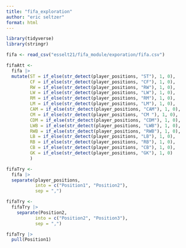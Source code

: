 ```yaml
---
title: "fifa_exploration"
author: "eric seltzer"
format: html
---
```


```r
library(tidyverse)
library(stringr)
```

```r
fifa <- read_csv("esselt21/fifa_module/exporation/fifa.csv")
```

```r
fifaAtt <-
  fifa |>
  mutate(ST = if_else(str_detect(player_positions, "ST"), 1, 0),
         CF = if_else(str_detect(player_positions, "CF"), 1, 0),
         RW = if_else(str_detect(player_positions, "RW"), 1, 0),
         LW = if_else(str_detect(player_positions, "LW"), 1, 0),
         RM = if_else(str_detect(player_positions, "RM"), 1, 0),
         LM = if_else(str_detect(player_positions, "LM"), 1, 0),
         CAM = if_else(str_detect(player_positions, "CAM"), 1, 0),
         CM = if_else(str_detect(player_positions, "CM "), 1, 0),
         CDM = if_else(str_detect(player_positions, "CDM"), 1, 0),
         LWB = if_else(str_detect(player_positions, "LWB"), 1, 0),
         RWB = if_else(str_detect(player_positions, "RWB"), 1, 0),
         LB = if_else(str_detect(player_positions, "LB"), 1, 0),
         RB = if_else(str_detect(player_positions, "RB"), 1, 0),
         CB = if_else(str_detect(player_positions, "CB"), 1, 0),
         GK = if_else(str_detect(player_positions, "GK"), 1, 0)
         )
```


```r
fifaTry <-
  fifa |>
  separate(player_positions,
           into = c("Position1", "Position2"),
           sep = ",")

fifaTry <-
  fifaTry |>
    separate(Position2,
           into = c("Position2", "Position3"),
           sep = ",")

fifaTry |>
  pull(Position1)
```

